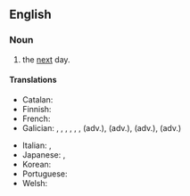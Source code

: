==English==

===Noun===
{{en-noun|days after}}

# the [[next]] day.

====Translations====
{{trans-top|next day}}
* Catalan: {{t|ca|endemà|m}}
* Finnish: {{t|fi|seuraava päivä}}
* French: {{t+|fr|lendemain|m}}
* Galician: {{t|gl|día seguinte|m}}, {{t|gl|día despois|m}}, {{t|gl|día posterior|m}}, {{t|gl|seguinte día|m}}, {{t|gl|outro día|m}}, {{t|gl|día que vén|m}}, {{t|gl|ó outro día}} (adv.), {{t|gl|ensoutro día}} (adv.), {{t|gl|de noutro día}} (adv.), {{t|gl|de alí a un día}} (adv.)
{{trans-mid}}
* Italian: {{t|it|indomani|m}}, {{t|it|giorno seguente|m}}
* Japanese: {{t+|ja|翌日|tr=yokujitsu}}, {{t|ja|あくる日|tr=akuru hi}}
* Korean: {{t+|ko|다음날}}
* Portuguese: {{t|pt|[[dia]] [[seguinte]]|m}}
* Welsh: {{t+|cy|trannoeth|m}}
{{trans-bottom}}